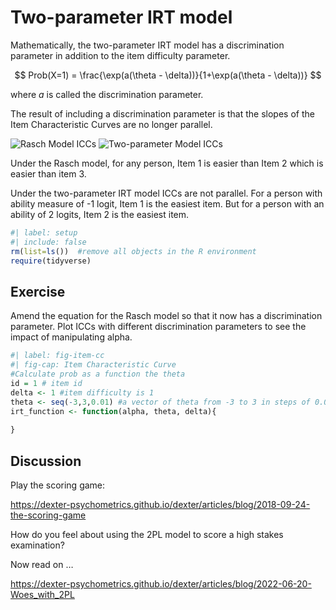 # Two-parameter IRT model

Mathematically, the two-parameter IRT model has a discrimination parameter in addition to the item difficulty parameter.

$$
Prob(X=1) = \frac{\exp(a(\theta - \delta))}{1+\exp(a(\theta - \delta))}
$$

where *a* is called the discrimination parameter.

The result of including a discrimination parameter is that the slopes of the Item Characteristic Curves are no longer parallel.

![Rasch Model ICCs](images/ICC2-1.png){#fig-rasch}
![Two-parameter Model ICCs](images/ICC3-1.png){#fig-irt}

Under the Rasch model, for any person, Item 1 is easier than Item 2 which is easier than item 3.

Under the two-parameter IRT model ICCs are not parallel. For a person with ability measure of -1 logit, Item 1 is the easiest item. But for a person with an ability of 2 logits, Item 2 is the easiest item.


```r
#| label: setup
#| include: false
rm(list=ls())  #remove all objects in the R environment
require(tidyverse)
```

## Exercise

Amend the equation for the Rasch model so that it now has a discrimination parameter. Plot ICCs with different discrimination parameters to see the impact of manipulating alpha.

```r
#| label: fig-item-cc
#| fig-cap: Item Characteristic Curve
#Calculate prob as a function the theta
id = 1 # item id
delta <- 1 #item difficulty is 1
theta <- seq(-3,3,0.01) #a vector of theta from -3 to 3 in steps of 0.01
irt_function <- function(alpha, theta, delta){
    
}

```

## Discussion

Play the scoring game:

<https://dexter-psychometrics.github.io/dexter/articles/blog/2018-09-24-the-scoring-game>

How do you feel about using the 2PL model to score a high stakes examination?

Now read on ...

<https://dexter-psychometrics.github.io/dexter/articles/blog/2022-06-20-Woes_with_2PL>